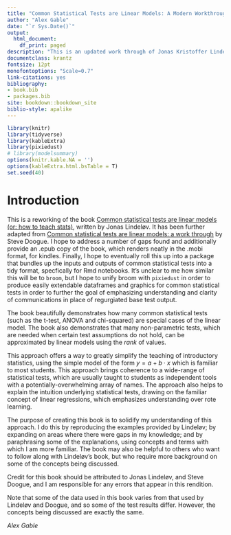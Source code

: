 ```yaml
---
title: "Common Statistical Tests are Linear Models: A Modern Workthrough"
author: "Alex Gable"
date: "`r Sys.Date()`"
output:
  html_document:
    df_print: paged
description: "This is an updated work through of Jonas Kristoffer Lindeløv's Common statistical tests are linear models (or: how to teach stats), dervived from Steve Doogue's workthrough" 
documentclass: krantz
fontsize: 12pt
monofontoptions: "Scale=0.7"
link-citations: yes
bibliography:
- book.bib
- packages.bib
site: bookdown::bookdown_site
biblio-style: apalike
---
```


```r
library(knitr)
library(tidyverse)
library(kableExtra)
library(pixiedust)
# library(modelsummary)
options(knitr.kable.NA = '')
options(kableExtra.html.bsTable = T)
set.seed(40)
```

# Introduction

This is a reworking of the book [Common statistical tests are linear models (or: how to teach stats)](https://lindeloev.github.io/tests-as-linear/), written by Jonas Lindeløv. It has been further adapted from [Common statistical tests are linear models: a work through](https://steverxd.github.io/Stat_tests/) by Steve Doogue. I hope to address a number of gaps found and additionally provide an .epub copy of the book, which renders neatly in the .mobi format, for kindles. Finally, I hope to eventually roll this up into a package that bundles up the inputs and outputs of common statistical tests into a tidy format, specfically for Rmd notebooks. It's unclear to me how similar this will be to `broom`, but I hope to unify broom with `pixiedust` in order to produce easily extendable dataframes and graphics for common statistical tests in order to further the goal of emphasizing understanding and clarity of communications in place of regurgiated base test output.

The book beautifully demonstrates how many common statistical tests (such as the t-test, ANOVA and chi-squared) are special cases of the linear model. The book also demonstrates that many non-parametric tests, which are needed when certain test assumptions do not hold, can be approximated by linear models using the _rank_ of values.

This approach offers a way to greatly simplify the teaching of introductory statistics, using the simple model of the form $y = a + b \cdot x$ which is familiar to most students. This approach brings coherence to a wide-range of statistical tests, which are usually taught to students as independent tools with a potentially-overwhelming array of names. The approach also helps to explain the intuition underlying statistical tests, drawing on the familiar concept of linear regressions, which emphasizes understanding over rote learning.

The purpose of creating this book is to solidify my understanding of this approach. I do this by reproducing the examples provided by Lindeløv; by expanding on areas where there were gaps in my knowledge; and by paraphrasing some of the explanations, using concepts and terms with which I am more familiar. The book may also be helpful to others who want to follow along with Lindeløv's book, but who require more background on some of the concepts being discussed.

Credit for this book should be attributed to Jonas Lindeløv, and Steve Doogue, and I am responsible for any errors that appear in this rendition.

Note that some of the data used in this book varies from that used by Lindeløv and Doogue, and so some of the test results differ. However, the concepts being discussed are exactly the same.

_Alex Gable_
